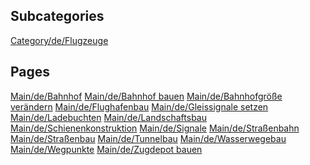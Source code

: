 
== Subcategories ==
[[Category/de/Flugzeuge]]

== Pages ==
[[Main/de/Bahnhof]]
[[Main/de/Bahnhof bauen]]
[[Main/de/Bahnhofgröße verändern]]
[[Main/de/Flughafenbau]]
[[Main/de/Gleissignale setzen]]
[[Main/de/Ladebuchten]]
[[Main/de/Landschaftsbau]]
[[Main/de/Schienenkonstruktion]]
[[Main/de/Signale]]
[[Main/de/Straßenbahn]]
[[Main/de/Straßenbau]]
[[Main/de/Tunnelbau]]
[[Main/de/Wasserwegebau]]
[[Main/de/Wegpunkte]]
[[Main/de/Zugdepot bauen]]
